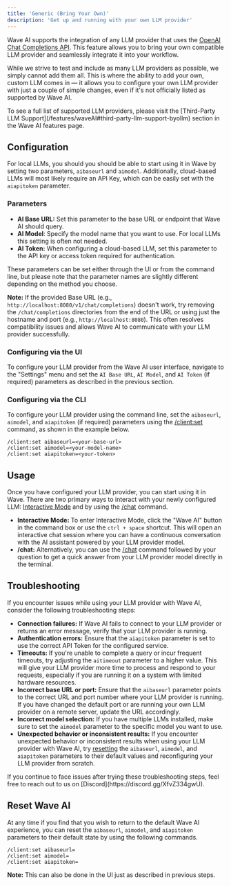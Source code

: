 ```yaml
---
title: 'Generic (Bring Your Own)'
description: 'Get up and running with your own LLM provider'
---
```


Wave AI supports the integration of any LLM provider that uses the [OpenAI Chat Completions API](https://platform.openai.com/docs/api-reference/chat). This feature allows you to bring your own compatible LLM provider and seamlessly integrate it into your workflow.

While we strive to test and include as many LLM providers as possible, we simply cannot add them all. This is where the ability to add your own, custom LLM comes in —  it allows you to configure your own LLM provider with just a couple of simple changes, even if it's not officially listed as supported by Wave AI.

<Tip>
To see a full list of supported LLM providers, please visit the [Third-Party LLM Support](/features/waveAI#third-party-llm-support-byollm) section in the Wave AI features page.
</Tip>


## Configuration

For local LLMs, you should you should be able to start using it in Wave by setting two parameters, `aibaseurl` and `aimodel`. Additionally, cloud-based LLMs will most likely require an API Key, which can be easily set with the `aiapitoken` parameter.

### Parameters

- **AI Base URL:** Set this parameter to the base URL or endpoint that Wave AI should query.
- **AI Model**: Specify the model name that you want to use. For local LLMs this setting is often not needed.
- **AI Token:** When configuring a cloud-based LLM, set this parameter to the API key or access token required for authentication.

These parameters can be set either through the UI or from the command line, but please note that the parameter names are slightly different depending on the method you choose.

**Note:** If the provided Base URL (e.g., `http://localhost:8080/v1/chat/completions`) doesn't work, try removing the `/chat/completions` directories from the end of the URL or using just the hostname and port (e.g., `http://localhost:8080`). This often resolves compatibility issues and allows Wave AI to communicate with your LLM provider successfully.

### Configuring via the UI
To configure your LLM provider from the Wave AI user interface, navigate to the "Settings" menu and set the `AI Base URL`, `AI Model`, and `AI Token` (if required) parameters as described in the previous section.

### Configuring via the CLI
To configure your LLM provider using the command line, set the `aibaseurl`, `aimodel`, and `aiapitoken` (if required) parameters using the [/client:set](/reference/slashcommands#client-set) command, as shown in the example below.

```
/client:set aibaseurl=<your-base-url>
/client:set aimodel=<your-model-name>
/client:set aiapitoken=<your-token>
```

## Usage
Once you have configured your LLM provider, you can start using it in Wave. There are two primary ways to interact with your newly configured LLM: [Interactive Mode](/features/waveAI#interactive) and by using the [/chat](/features/waveAI#chat-command) command.

- **Interactive Mode:** To enter Interactive Mode, click the "Wave AI" button in the command box or use the `ctrl + space` shortcut. This will open an interactive chat session where you can have a continuous conversation with the AI assistant powered by your LLM provider model.
- **/chat:** Alternatively, you can use the [/chat](/features/waveAI#chat-command) command followed by your question to get a quick answer from your LLM provider model directly in the terminal.

## Troubleshooting
If you encounter issues while using your LLM provider with Wave AI, consider the following troubleshooting steps:

- **Connection failures:** If Wave AI fails to connect to your LLM provider or returns an error message, verify that your LLM provider is running.
- **Authentication errors:** Ensure that the `aiapitoken` parameter is set to use the correct API Token for the configured service.
- **Timeouts:** If you're unable to complete a query or incur frequent timeouts, try adjusting the `aitimeout` parameter to a higher value. This will give your LLM provider more time to process and respond to your requests, especially if you are running it on a system with limited hardware resources.
- **Incorrect base URL or port:** Ensure that the `aibaseurl` parameter points to the correct URL and port number where your LLM provider is running. If you have changed the default port or are running your own LLM provider on a remote server, update the URL accordingly.
- **Incorrect model selection:** If you have multiple LLMs installed, make sure to set the `aimodel` parameter to the specific model you want to use.
- **Unexpected behavior or inconsistent results:** If you encounter unexpected behavior or inconsistent results when using your LLM provider with Wave AI, try [resetting](#reset-wave-ai) the `aibaseurl`, `aimodel`, and `aiapitoken` parameters to their default values and reconfiguring your LLM provider from scratch.

<Tip>
If you continue to face issues after trying these troubleshooting steps, feel free to reach out to us on [Discord](https://discord.gg/XfvZ334gwU).
</Tip>

## Reset Wave AI
At any time if you find that you wish to return to the default Wave AI experience, you can reset the `aibaseurl`, `aimodel`, and `aiapitoken` parameters to their default state by using the following commands.

```
/client:set aibaseurl=
/client:set aimodel=
/client:set aiapitoken=
```
**Note:** This can also be done in the UI just as described in previous steps.